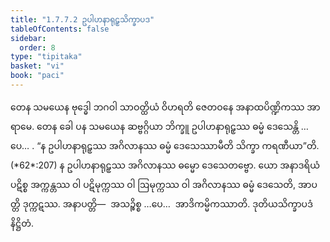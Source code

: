 ```yaml
---
title: "1.7.7.2 ဥပါဟနာရုဠှသိက္ခာပဒ"
tableOfContents: false
sidebar:
  order: 8
type: "tipitaka"
basket: "vi"
book: "paci"
---
```



<DynamicBreadcrumb />

<Division number="639" book="paci">

<Paragraph number="2007" book="paci">
တေန သမယေန ဗုဒ္ဓေါ ဘဂဝါ သာဝတ္ထိယံ ဝိဟရတိ ဇေတဝနေ အနာထပိဏ္ဍိကဿ အာရာမေ. တေန ခေါ ပန သမယေန ဆဗ္ဗဂ္ဂိယာ ဘိက္ခူ ဥပါဟနာရုဠှဿ ဓမ္မံ ဒေသေန္တိ …ပေ… .
</Paragraph>

<Paragraph number="2008" book="paci">
<Emphasis>“န ဥပါဟနာရုဠှဿ အဂိလာနဿ ဓမ္မံ ဒေသေဿာမီတိ သိက္ခာ ကရဏီယာ”</Emphasis>တိ. (*62*:<Emphasis>207</Emphasis>)
</Paragraph>

<Paragraph number="2009" book="paci">
န ဥပါဟနာရုဠှဿ အဂိလာနဿ ဓမ္မော ဒေသေတဗ္ဗော. ယော အနာဒရိယံ ပဋိစ္စ အက္ကန္တဿ ဝါ ပဋိမုက္ကဿ ဝါ ဩမုက္ကဿ ဝါ အဂိလာနဿ ဓမ္မံ ဒေသေတိ, အာပတ္တိ ဒုက္ကဋဿ.
</Paragraph>

<Paragraph number="2010" book="paci">
အနာပတ္တိ—  အသဉ္စိစ္စ …ပေ…  အာဒိကမ္မိကဿာတိ.

</Paragraph>
</Division>

<Paragraph number="2011" type="center" book="paci">
ဒုတိယသိက္ခာပဒံ နိဋ္ဌိတံ.
</Paragraph>